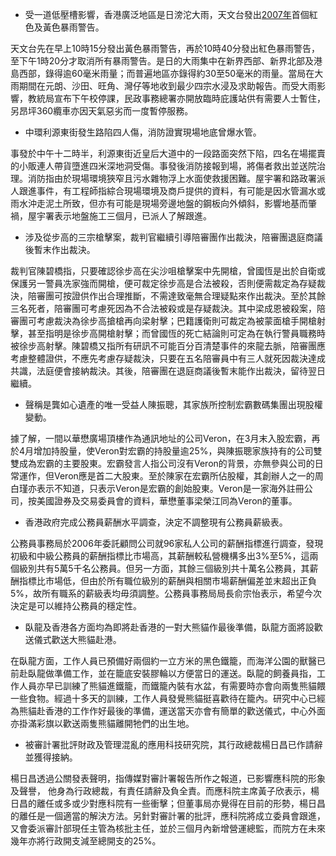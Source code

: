 {{unref|time=2007-4-26}}

*受一道低壓槽影響，香港廣泛地區是日滂沱大雨，天文台發出[[2007年|2007年]]首個紅色及黃色暴雨警告。

天文台先在早上10時15分發出黃色暴雨警告，再於10時40分發出紅色暴雨警告，至下午1時20分才取消所有暴雨警告。是日的大雨集中在新界西部、新界北部及港島西部，錄得逾60毫米雨量；而普遍地區亦錄得約30至50毫米的雨量。當局在大雨期間在元朗、沙田、旺角、灣仔等地收到最少四宗水浸及求助報告。而受大雨影響，教統局宣布下午校停課，民政事務總署亦開放臨時庇護站供有需要人士暫住，另昂坪360纜車亦因天氣惡劣而一度暫停服務。

*中環利源東街發生路陷四人傷，消防證實現場地底曾爆水管。

事發於中午十二時半，利源東街近皇后大道中的一段路面突然下陷，四名在場擺賣的小販連人帶貨墮進四米深地洞受傷。事發後消防接報到場，將傷者救出並送院治理。消防指由於現場環境狹窄且污水雜物浮上水面使救援困難。屋宇署和路政署派人跟進事件，有工程師指綜合現場環境及商戶提供的資料，有可能是因水管漏水或雨水沖走泥土所致，但亦有可能是現場旁邊地盤的鋼板向外傾斜，影響地基而肇禍，屋宇署表示地盤施工三個月，已派人了解跟進。

*涉及從步高的三宗槍擊案，裁判官繼續引導陪審團作出裁決，陪審團退庭商議後暫末作出裁決。

裁判官陳碧橋指，只要確認徐步高在尖沙咀槍擊案中先開槍，曾國恆是出於自衛或保護另一警員冼家強而開槍，便可裁定徐步高是合法被殺，否則便需裁定為存疑裁決，陪審團可按證供作出合理推斷，不需達致毫無合理疑點來作出裁決。至於其餘三名死者，陪審團可考慮死因為不合法被殺或是存疑裁決。其中梁成恩被殺案，陪審團可考慮裁決為徐步高搶槍再向梁射擊；巴籍護衛則可裁定為被蒙面槍手開槍射擊，甚至指明是徐步高開槍射擊；而曾國恆的死亡結論則可定為在執行警員職務時被徐步高射擊。陳碧橋又指所有研訊不可能百分百清楚事件的來龍去脈，陪審團應考慮整體證供，不應先考慮存疑裁決，只要在五名陪審員中有三人就死因裁決達成共識，法庭便會接納裁決。其後，陪審團在退庭商議後暫末能作出裁決，留待翌日繼續。

*聲稱是龔如心遺產的唯一受益人陳振聰，其家族所控制宏霸數碼集團出現股權變動。
 
據了解，一間以華懋廣場頂樓作為通訊地址的公司Veron，在3月末入股宏霸，再於4月增加持股量，使Veron對宏霸的持股量逾25%，與陳振聰家族持有的公司雙雙成為宏霸的主要股東。宏霸發言人指公司沒有Veron的背景，亦無參與公司的日常運作，但Veron應是首二大股東。至於陳家在宏霸所佔股權，其創辦人之一的周白瑾亦表示不知道，只表示Veron是宏霸的創始股東。Veron是一家海外註冊公司，按美國證券及交易委員會的資料，華懋董事梁榮江同為Veron的董事。

*香港政府完成公務員薪酬水平調查，決定不調整現有公務員薪級表。

公務員事務局於2006年委託顧問公司就96家私人公司的薪酬指標進行調查，發現初級和中級公務員的薪酬指標比市場高，其薪酬較私營機構多出3%至5%，這兩個級別共有5萬5千名公務員。但另一方面，其餘三個級別共十萬名公務員，其薪酬指標比市場低，但由於所有職位級別的薪酬與相關市場薪酬偏差並末超出正負5%，故所有職系的薪級表均毋須調整。公務員事務局局長俞宗怡表示，希望今次決定是可以維持公務員的穩定性。

*臥龍及香港各方面均為即將赴香港的一對大熊貓作最後準備，臥龍方面將設歡送儀式歡送大熊貓赴港。

在臥龍方面，工作人員已預備好兩個約一立方米的黑色鐵籠，而海洋公園的獸醫已前赴臥龍做準備工作，並在籠底安裝膠輪以方便當日的運送。臥龍的飼養員指，工作人員亦早已訓練了熊貓進鐵籠，而鐵籠內裝有水盆，有需要時亦會向兩隻熊貓餵一些食物。經過十多天的訓練，工作人員發覺熊貓挺喜歡待在籠內。研究中心已經為熊貓赴香港的工作作好最後的準備，運送當天亦會有簡單的歡送儀式，中心外面亦掛滿彩旗以歡送兩隻熊貓離開牠們的出生地。

*被審計署批評財政及管理混亂的應用科技研究院，其行政總裁楊日昌已作請辭並獲得接納。 

楊日昌透過公關發表聲明，指傳媒對審計署報告所作之報道，已影響應科院的形象及聲譽， 他身為行政總裁，有責任請辭及負全責。而應科院主席黃子欣表示，楊日昌的離任或多或少對應科院有一些衝擊；但董事局亦覺得在目前的形勢，楊日昌的離任是一個適當的解決方法。另針對審計署的批評，應科院將成立委員會跟進，又會委派審計部現任主管為核批主任，並於三個月內新增營運總監，而院方在未來幾年亦將行政開支減至總開支的25%。